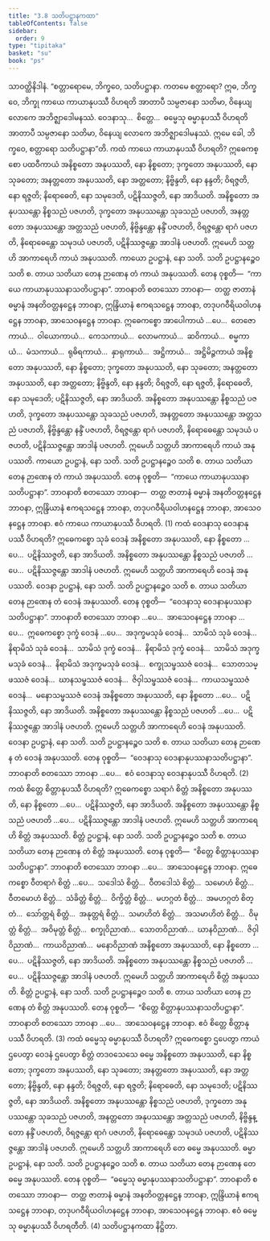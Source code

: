 ```yaml
---
title: "3.8 သတိပဋ္ဌာနကထာ"
tableOfContents: false
sidebar:
  order: 9
type: "tipitaka"
basket: "su"
book: "ps"
---
```



<DynamicBreadcrumb />

<Division number="34" book="ps">

<Paragraph number="1882" book="ps">
သာဝတ္ထိနိဒါနံ. “စတ္တာရောမေ, ဘိက္ခဝေ, သတိပဋ္ဌာနာ. ကတမေ စတ္တာရော? ဣဓ, ဘိက္ခဝေ, ဘိက္ခု ကာယေ ကာယာနုပဿီ ဝိဟရတိ အာတာပီ သမ္ပဇာနော သတိမာ, ဝိနေယျ လောကေ အဘိဇ္ဈာဒေါမနဿံ. ဝေဒနာသု…  စိတ္တေ…  ဓမ္မေသု ဓမ္မာနုပဿီ ဝိဟရတိ အာတာပီ သမ္ပဇာနော သတိမာ, ဝိနေယျ လောကေ အဘိဇ္ဈာဒေါမနဿံ. ဣမေ ခေါ, ဘိက္ခဝေ, စတ္တာရော သတိပဋ္ဌာနာ”တိ.
</Paragraph>

</Division>
<Division number="35" book="ps">

<Paragraph number="1883" book="ps">
ကထံ <Emphasis>ကာယေ ကာယာနုပဿီ ဝိဟရတိ?</Emphasis> ဣဓေကစ္စော ပထဝီကာယံ အနိစ္စတော အနုပဿတိ, နော နိစ္စတော; ဒုက္ခတော အနုပဿတိ, နော သုခတော; အနတ္တတော အနုပဿတိ, နော အတ္တတော; နိဗ္ဗိန္ဒတိ, နော နန္ဒတိ; ဝိရဇ္ဇတိ, နော ရဇ္ဇတိ; နိရောဓေတိ, နော သမုဒေတိ, ပဋိနိဿဇ္ဇတိ, နော အာဒိယတိ. အနိစ္စတော အနုပဿန္တော နိစ္စသညံ ပဇဟတိ, ဒုက္ခတော အနုပဿန္တော သုခသညံ ပဇဟတိ, အနတ္တတော အနုပဿန္တော အတ္တသညံ ပဇဟတိ, နိဗ္ဗိန္ဒန္တော နန္ဒိံ ပဇဟတိ, ဝိရဇ္ဇန္တော ရာဂံ ပဇဟတိ, နိရောဓေန္တော သမုဒယံ ပဇဟတိ, ပဋိနိဿဇ္ဇန္တော အာဒါနံ ပဇဟတိ. ဣမေဟိ သတ္တဟိ အာကာရေဟိ ကာယံ အနုပဿတိ. ကာယော ဥပဋ္ဌာနံ, နော သတိ. သတိ ဥပဋ္ဌာနဉ္စေဝ သတိ စ. တာယ သတိယာ တေန ဉာဏေန တံ ကာယံ အနုပဿတိ. တေန ဝုစ္စတိ—  “ကာယေ ကာယာနုပဿနာသတိပဋ္ဌာနာ”.
</Paragraph>

<Paragraph number="1884" book="ps">
<Emphasis>ဘာဝနာ</Emphasis>တိ စတဿော ဘာဝနာ—  တတ္ထ ဇာတာနံ ဓမ္မာနံ အနတိဝတ္တနဋ္ဌေန ဘာဝနာ, ဣန္ဒြိယာနံ ဧကရသဋ္ဌေန ဘာဝနာ, တဒုပဂဝီရိယဝါဟနဋ္ဌေန ဘာဝနာ, အာသေဝနဋ္ဌေန ဘာဝနာ.
</Paragraph>

<Paragraph number="1885" book="ps">
ဣဓေကစ္စော အာပေါကာယံ …ပေ…  တေဇောကာယံ…  ဝါယောကာယံ…  ကေသကာယံ…  လောမကာယံ…  ဆဝိကာယံ…  စမ္မကာယံ…  မံသကာယံ…  ရုဓိရကာယံ…  နှာရုကာယံ…  အဋ္ဌိကာယံ…  အဋ္ဌိမိဉ္ဇကာယံ အနိစ္စတော အနုပဿတိ, နော နိစ္စတော; ဒုက္ခတော အနုပဿတိ, နော သုခတော; အနတ္တတော အနုပဿတိ, နော အတ္တတော; နိဗ္ဗိန္ဒတိ, နော နန္ဒတိ; ဝိရဇ္ဇတိ, နော ရဇ္ဇတိ, နိရောဓေတိ, နော သမုဒေတိ; ပဋိနိဿဇ္ဇတိ, နော အာဒိယတိ. အနိစ္စတော အနုပဿန္တော နိစ္စသညံ ပဇဟတိ, ဒုက္ခတော အနုပဿန္တော သုခသညံ ပဇဟတိ, အနတ္တတော အနုပဿန္တော အတ္တသညံ ပဇဟတိ, နိဗ္ဗိန္ဒန္တော နန္ဒိံ ပဇဟတိ, ဝိရဇ္ဇန္တော ရာဂံ ပဇဟတိ, နိရောဓေန္တော သမုဒယံ ပဇဟတိ, ပဋိနိဿဇ္ဇန္တော အာဒါနံ ပဇဟတိ. ဣမေဟိ သတ္တဟိ အာကာရေဟိ ကာယံ အနုပဿတိ. ကာယော ဥပဋ္ဌာနံ, နော သတိ. သတိ ဥပဋ္ဌာနဉ္စေဝ သတိ စ. တာယ သတိယာ တေန ဉာဏေန တံ ကာယံ အနုပဿတိ. တေန ဝုစ္စတိ—  “ကာယေ ကာယာနုပဿနာသတိပဋ္ဌာနာ”.
</Paragraph>

<Paragraph number="1886" book="ps">
<Emphasis>ဘာဝနာ</Emphasis>တိ စတဿော ဘာဝနာ—  တတ္ထ ဇာတာနံ ဓမ္မာနံ အနတိဝတ္တနဋ္ဌေန ဘာဝနာ, ဣန္ဒြိယာနံ ဧကရသဋ္ဌေန ဘာဝနာ, တဒုပဂဝီရိယဝါဟနဋ္ဌေန ဘာဝနာ, အာသေဝနဋ္ဌေန ဘာဝနာ. ဧဝံ ကာယေ ကာယာနုပဿီ ဝိဟရတိ. (1)
</Paragraph>

<Paragraph number="1887" book="ps">
ကထံ <Emphasis>ဝေဒနာသု ဝေဒနာနုပဿီ ဝိဟရတိ?</Emphasis> ဣဓေကစ္စော သုခံ ဝေဒနံ အနိစ္စတော အနုပဿတိ, နော နိစ္စတော …ပေ…  ပဋိနိဿဇ္ဇတိ, နော အာဒိယတိ. အနိစ္စတော အနုပဿန္တော နိစ္စသညံ ပဇဟတိ …ပေ…  ပဋိနိဿဇ္ဇန္တော အာဒါနံ ပဇဟတိ. ဣမေဟိ သတ္တဟိ အာကာရေဟိ ဝေဒနံ အနုပဿတိ. ဝေဒနာ ဥပဋ္ဌာနံ, နော သတိ. သတိ ဥပဋ္ဌာနဉ္စေဝ သတိ စ. တာယ သတိယာ တေန ဉာဏေန တံ ဝေဒနံ အနုပဿတိ. တေန ဝုစ္စတိ—  “ဝေဒနာသု ဝေဒနာနုပဿနာသတိပဋ္ဌာနာ”.
</Paragraph>

<Paragraph number="1888" book="ps">
<Emphasis>ဘာဝနာ</Emphasis>တိ စတဿော ဘာဝနာ …ပေ…  အာသေဝနဋ္ဌေန ဘာဝနာ …ပေ…  ဣဓေကစ္စော ဒုက္ခံ ဝေဒနံ …ပေ…  အဒုက္ခမသုခံ ဝေဒနံ…  သာမိသံ သုခံ ဝေဒနံ…  နိရာမိသံ သုခံ ဝေဒနံ…  သာမိသံ ဒုက္ခံ ဝေဒနံ…  နိရာမိသံ ဒုက္ခံ ဝေဒနံ…  သာမိသံ အဒုက္ခမသုခံ ဝေဒနံ…  နိရာမိသံ အဒုက္ခမသုခံ ဝေဒနံ…  စက္ခုသမ္ဖဿဇံ ဝေဒနံ…  သောတသမ္ဖဿဇံ ဝေဒနံ…  ဃာနသမ္ဖဿဇံ ဝေဒနံ…  ဇိဝှါသမ္ဖဿဇံ ဝေဒနံ…  ကာယသမ္ဖဿဇံ ဝေဒနံ…  မနောသမ္ဖဿဇံ ဝေဒနံ အနိစ္စတော အနုပဿတိ, နော နိစ္စတော …ပေ…  ပဋိနိဿဇ္ဇတိ, နော အာဒိယတိ. အနိစ္စတော အနုပဿန္တော နိစ္စသညံ ပဇဟတိ …ပေ…  ပဋိနိဿဇ္ဇန္တော အာဒါနံ ပဇဟတိ. ဣမေဟိ သတ္တဟိ အာကာရေဟိ ဝေဒနံ အနုပဿတိ. ဝေဒနာ ဥပဋ္ဌာနံ, နော သတိ. သတိ ဥပဋ္ဌာနဉ္စေဝ သတိ စ. တာယ သတိယာ တေန ဉာဏေန တံ ဝေဒနံ အနုပဿတိ. တေန ဝုစ္စတိ—  “ဝေဒနာသု ဝေဒနာနုပဿနာသတိပဋ္ဌာနာ”.
</Paragraph>

<Paragraph number="1889" book="ps">
<Emphasis>ဘာဝနာ</Emphasis>တိ စတဿော ဘာဝနာ …ပေ…  ဧဝံ ဝေဒနာသု ဝေဒနာနုပဿီ ဝိဟရတိ. (2)
</Paragraph>

<Paragraph number="1890" book="ps">
ကထံ <Emphasis>စိတ္တေ စိတ္တာနုပဿီ ဝိဟရတိ?</Emphasis> ဣဓေကစ္စော သရာဂံ စိတ္တံ အနိစ္စတော အနုပဿတိ, နော နိစ္စတော …ပေ…  ပဋိနိဿဇ္ဇတိ, နော အာဒိယတိ. အနိစ္စတော အနုပဿန္တော နိစ္စသညံ ပဇဟတိ …ပေ…  ပဋိနိဿဇ္ဇန္တော အာဒါနံ ပဇဟတိ. ဣမေဟိ သတ္တဟိ အာကာရေဟိ စိတ္တံ အနုပဿတိ. စိတ္တံ ဥပဋ္ဌာနံ, နော သတိ. သတိ ဥပဋ္ဌာနဉ္စေဝ သတိ စ. တာယ သတိယာ တေန ဉာဏေန တံ စိတ္တံ အနုပဿတိ. တေန ဝုစ္စတိ—  “စိတ္တေ စိတ္တာနုပဿနာသတိပဋ္ဌာနာ”.
</Paragraph>

<Paragraph number="1891" book="ps">
<Emphasis>ဘာဝနာ</Emphasis>တိ စတဿော ဘာဝနာ …ပေ…  အာသေဝနဋ္ဌေန ဘာဝနာ.
</Paragraph>

<Paragraph number="1892" book="ps">
ဣဓေကစ္စော ဝီတရာဂံ စိတ္တံ …ပေ…  သဒေါသံ စိတ္တံ…  ဝီတဒေါသံ စိတ္တံ…  သမောဟံ စိတ္တံ…  ဝီတမောဟံ စိတ္တံ…  သံခိတ္တံ စိတ္တံ…  ဝိက္ခိတ္တံ စိတ္တံ…  မဟဂ္ဂတံ စိတ္တံ…  အမဟဂ္ဂတံ စိတ္တံ…  သော်တ္တရံ စိတ္တံ…  အနုတ္တရံ စိတ္တံ…  သမာဟိတံ စိတ္တံ…  အသမာဟိတံ စိတ္တံ…  ဝိမုတ္တံ စိတ္တံ…  အဝိမုတ္တံ စိတ္တံ…  စက္ခုဝိညာဏံ…  သောတဝိညာဏံ…  ဃာနဝိညာဏံ…  ဇိဝှါဝိညာဏံ…  ကာယဝိညာဏံ…  မနောဝိညာဏံ အနိစ္စတော အနုပဿတိ, နော နိစ္စတော …ပေ…  ပဋိနိဿဇ္ဇတိ, နော အာဒိယတိ. အနိစ္စတော အနုပဿန္တော နိစ္စသညံ ပဇဟတိ …ပေ…  ပဋိနိဿဇ္ဇန္တော အာဒါနံ ပဇဟတိ. ဣမေဟိ သတ္တဟိ အာကာရေဟိ စိတ္တံ အနုပဿတိ. စိတ္တံ ဥပဋ္ဌာနံ, နော သတိ. သတိ ဥပဋ္ဌာနဉ္စေဝ သတိ စ. တာယ သတိယာ တေန ဉာဏေန တံ စိတ္တံ အနုပဿတိ. တေန ဝုစ္စတိ—  “စိတ္တေ စိတ္တာနုပဿနာသတိပဋ္ဌာနာ”.
</Paragraph>

<Paragraph number="1893" book="ps">
<Emphasis>ဘာဝနာ</Emphasis>တိ စတဿော ဘာဝနာ …ပေ…  အာသေဝနဋ္ဌေန ဘာဝနာ. ဧဝံ စိတ္တေ စိတ္တာနုပဿီ ဝိဟရတိ. (3)
</Paragraph>

<Paragraph number="1894" book="ps">
ကထံ <Emphasis>ဓမ္မေသု ဓမ္မာနုပဿီ ဝိဟရတိ?</Emphasis> ဣဓေကစ္စော ဌပေတွာ ကာယံ ဌပေတွာ ဝေဒနံ ဌပေတွာ စိတ္တံ တဒဝသေသေ ဓမ္မေ အနိစ္စတော အနုပဿတိ, နော နိစ္စတော; ဒုက္ခတော အနုပဿတိ, နော သုခတော; အနတ္တတော အနုပဿတိ, နော အတ္တတော; နိဗ္ဗိန္ဒတိ, နော နန္ဒတိ; ဝိရဇ္ဇတိ, နော ရဇ္ဇတိ; နိရောဓေတိ, နော သမုဒေတိ; ပဋိနိဿဇ္ဇတိ, နော အာဒိယတိ. အနိစ္စတော အနုပဿန္တော နိစ္စသညံ ပဇဟတိ, ဒုက္ခတော အနုပဿန္တော သုခသညံ ပဇဟတိ, အနတ္တတော အနုပဿန္တော အတ္တသညံ ပဇဟတိ, နိဗ္ဗိန္ဒန္တော နန္ဒိံ ပဇဟတိ, ဝိရဇ္ဇန္တော ရာဂံ ပဇဟတိ, နိရောဓေန္တော သမုဒယံ ပဇဟတိ, ပဋိနိဿဇ္ဇန္တော အာဒါနံ ပဇဟတိ. ဣမေဟိ သတ္တဟိ အာကာရေဟိ တေ ဓမ္မေ အနုပဿတိ. ဓမ္မာ ဥပဋ္ဌာနံ, နော သတိ. သတိ ဥပဋ္ဌာနဉ္စေဝ သတိ စ. တာယ သတိယာ တေန ဉာဏေန တေ ဓမ္မေ အနုပဿတိ. တေန ဝုစ္စတိ—  “ဓမ္မေသု ဓမ္မာနုပဿနာသတိပဋ္ဌာနာ”.
</Paragraph>

<Paragraph number="1895" book="ps">
<Emphasis>ဘာဝနာ</Emphasis>တိ စတဿော ဘာဝနာ—  တတ္ထ ဇာတာနံ ဓမ္မာနံ အနတိဝတ္တနဋ္ဌေန ဘာဝနာ, ဣန္ဒြိယာနံ ဧကရသဋ္ဌေန ဘာဝနာ, တဒုပဂဝီရိယဝါဟနဋ္ဌေန ဘာဝနာ, အာသေဝနဋ္ဌေန ဘာဝနာ. ဧဝံ ဓမ္မေသု ဓမ္မာနုပဿီ ဝိဟရတီတိ. (4)

</Paragraph>
</Division>

<Paragraph number="1896" type="center" book="ps">
သတိပဋ္ဌာနကထာ နိဋ္ဌိတာ.
</Paragraph>